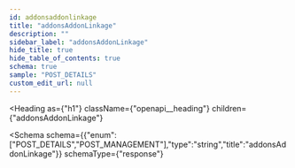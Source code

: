 ```yaml
---
id: addonsaddonlinkage
title: "addonsAddonLinkage"
description: ""
sidebar_label: "addonsAddonLinkage"
hide_title: true
hide_table_of_contents: true
schema: true
sample: "POST_DETAILS"
custom_edit_url: null
---
```



<Heading
  as={"h1"}
  className={"openapi__heading"}
  children={"addonsAddonLinkage"}
>
</Heading>





<Schema
  schema={{"enum":["POST_DETAILS","POST_MANAGEMENT"],"type":"string","title":"addonsAddonLinkage"}}
  schemaType={"response"}
>
  
</Schema>
            